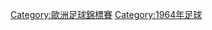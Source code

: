 {{Commonscat|UEFA Euro 1964}}

[[Category:歐洲足球錦標賽|Category:歐洲足球錦標賽]]
[[Category:1964年足球|Category:1964年足球]]